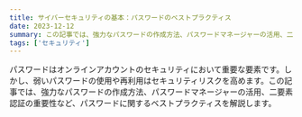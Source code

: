 ```yaml
---
title: サイバーセキュリティの基本：パスワードのベストプラクティス
date: 2023-12-12
summary: この記事では、強力なパスワードの作成方法、パスワードマネージャーの活用、二要素認証の重要性など、パスワードに関するベストプラクティスを解説します。
tags: ['セキュリティ']
---
```


パスワードはオンラインアカウントのセキュリティにおいて重要な要素です。しかし、弱いパスワードの使用や再利用はセキュリティリスクを高めます。この記事では、強力なパスワードの作成方法、パスワードマネージャーの活用、二要素認証の重要性など、パスワードに関するベストプラクティスを解説します。
